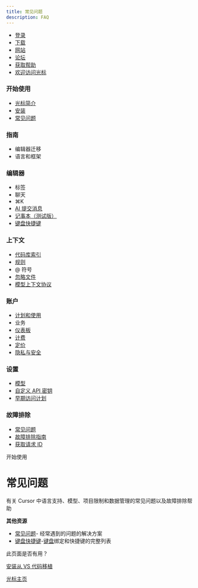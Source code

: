 ```yaml
---
title: 常见问题
description: FAQ
---
```



- [登录](https://www.cursor.com/api/auth/login)
- [下载](https://cursor.com/)
- [网站](https://cursor.com/)
- [论坛](https://forum.cursor.com/)
- [获取帮助](mailto:hi@cursor.com)
- [欢迎访问光标](https://docs.cursor.com/get-started/welcome)

### 开始使用

- [光标简介](https://docs.cursor.com/get-started/introduction)
- [安装](https://docs.cursor.com/get-started/installation)
- [常见问题](https://docs.cursor.com/faq)

### 指南

- 编辑器迁移
- 语言和框架

### 编辑器

- 标签
- 聊天
- ⌘K
- [AI 提交消息](https://docs.cursor.com/more/ai-commit-message)
- [记事本（测试版）](https://docs.cursor.com/beta/notepads)
- [键盘快捷键](https://docs.cursor.com/kbd)

### 上下文

- [代码库索引](https://docs.cursor.com/context/codebase-indexing)
- [规则](https://docs.cursor.com/context/rules)
- @ 符号
- [忽略文件](https://docs.cursor.com/context/ignore-files)
- [模型上下文协议](https://docs.cursor.com/context/model-context-protocol)

### 账户

- [计划和使用](https://docs.cursor.com/account/plans-and-usage)
- 业务
- [仪表板](https://docs.cursor.com/account/dashboard)
- [计费](https://docs.cursor.com/account/billing)
- [定价](https://cursor.com/pricing)
- [隐私与安全](https://docs.cursor.com/account/privacy)

### 设置

- [模型](https://docs.cursor.com/settings/models)
- [自定义 API 密钥](https://docs.cursor.com/settings/api-keys)
- [早期访问计划](https://docs.cursor.com/settings/beta)

### 故障排除

- [常见问题](https://docs.cursor.com/troubleshooting/common-issues)
- [故障排除指南](https://docs.cursor.com/troubleshooting/troubleshooting-guide)
- [获取请求 ID](https://docs.cursor.com/troubleshooting/request-reporting)

开始使用

# 常见问题

有关 Cursor 中语言支持、模型、项目限制和数据管理的常见问题以及故障排除帮助

**其他资源**

- [常见问题](https://docs.cursor.com/troubleshooting/common-issues)- 经常遇到的问题的解决方案
- [键盘快捷键](https://docs.cursor.com/kbd)-[键盘](https://docs.cursor.com/kbd)绑定和快捷键的完整列表

此页面是否有用？

[安装](https://docs.cursor.com/get-started/installation)[从 VS 代码](https://docs.cursor.com/guides/migration/vscode)[移植](https://docs.cursor.com/get-started/installation)

[光标主页](https://docs.cursor.com/)